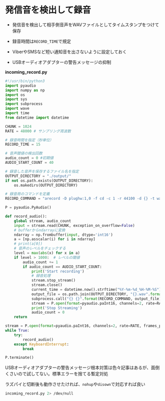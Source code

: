 # 発信音を検出して録音

-   発信音を検出して相手側音声をWAVファイルとしてタイムスタンプをつけて保存

-   録音時間は`RECORD_TIME`で規定

-   ViberやSMSなど短い通知音を出さないように設定しておく

-   USBオーディオアダプターの警告メッセージの抑制

**incoming_record.py**

```python
#!/usr/bin/python3
import pyaudio
import numpy as np
import os
import sys
import subprocess
import wave
import time
from datetime import datetime

CHUNK = 1024
RATE = 48000 # サンプリング周波数

# 録音時間を指定（秒単位）
RECORD_TIME = 15

# 音声閾値の検出回数
audio_count = 0 #初期値
AUDIO_START_COUNT = 40

# 録音した音声を保存するファイル名を指定
OUTPUT_DIRECTORY = "./output/"
if not os.path.exists(OUTPUT_DIRECTORY):
    os.makedirs(OUTPUT_DIRECTORY)

# 録音用のコマンドを定義
RECORD_COMMAND = "arecord -D plughw:1,0 -f cd -c 1 -r 44100 -d {} -t wav".format(RECORD_TIME)

P = pyaudio.PyAudio()

def record_audio():
    global stream, audio_count
    input = stream.read(CHUNK, exception_on_overflow=False)
    # bufferからndarrayに変換
    ndarray = np.frombuffer(input, dtype='int16')
    a = [np.asscalar(i) for i in ndarray]
    # print(a[0])
    # 音声のレベルをチェックする
    level = max(abs(x) for x in a)
    if level > 1000:  # レベルの閾値
        audio_count += 1
        if audio_count == AUDIO_START_COUNT:
            print('Start recording')
            # 録音処理
            stream.stop_stream()
            stream.close()
            current_time = datetime.now().strftime("%Y-%m-%d_%H-%M-%S")
            output_file = os.path.join(OUTPUT_DIRECTORY, "{}.wav".format(current_time))
            subprocess.call("{} {}".format(RECORD_COMMAND, output_file), shell=True)
            stream = P.open(format=pyaudio.paInt16, channels=2, rate=RATE, frames_per_buffer=CHUNK, input=True, output=False)
            print('Stop Streaming')
            audio_count = 0
    return

stream = P.open(format=pyaudio.paInt16, channels=2, rate=RATE, frames_per_buffer=CHUNK, input=True, output=False)
while True:
    try:
        record_audio()
    except KeyboardInterrupt:
        break

P.terminate()
```

USBオーディオアダプターの警告メッセージ根本対策は色々記事はあるが、面倒くさいので試してない。標準エラーを捨てる暫定対処

ラズパイと切断後も動作させたければ、`nohup`や`disown`で対応すれば良い

```bash
incoming_record.py 2> /dev/null 
```
